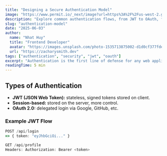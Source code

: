```yaml
---
title: "Designing a Secure Authentication Model"
image: "https://www.permit.io/_next/image?url=https%3A%2F%2Fus-west-2.graphassets.com%2FAuGrs0mztRH6ldTYKJkSAz%2Fresize%3Dwidth%3A2048%2Fcm8sqs0h3b3a207llo0iwwubr&w=1080&q=75"
description: "Explore common authentication flows, from JWT to OAuth, for modern applications."
slug: "authentication-model"
date: "2025-06-03"
author:
  name: "Nhat Huy"
  title: "Frontend Developer"
  avatar: "https://images.unsplash.com/photo-1535713875002-d1d0cf377fde?w=500&auto=format&fit=crop&q=60&ixlib=rb-4.1.0&ixid=M3wxMjA3fDB8MHxzZWFyY2h8Mnx8YXZhdGFyfGVufDB8fDB8fHww"
  url: "https://zacharysmith.dev"
tags: ["authentication", "security", "jwt", "oauth"]
excerpt: "Authentication is the first line of defense for any web application. Learn how to model it securely."
readingTime: 5 min
---
```


## Types of Authentication

- **JWT (JSON Web Token):** stateless, signed tokens stored on client.
- **Session-based:** stored on the server, more control.
- **OAuth 2.0:** delegated login via Google, GitHub, etc.

### Example JWT Flow

```ts
POST /api/login
=> { token: "eyJhbGciOi..." }

GET /api/profile
Headers: Authorization: Bearer <token>